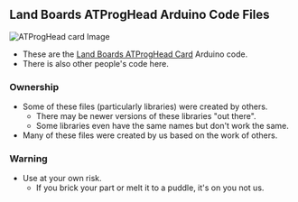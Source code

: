 == Land Boards ATProgHead Arduino Code Files ==

<img src="http://land-boards.com/blwiki/images/5/56/ATProgHead-X2-CCA-640-001.JPG" alt="ATProgHead card Image"></img>

* These are the [http://land-boards.com/blwiki/index.php?title=ATProgHead Land Boards ATProgHead Card] Arduino code.
* There is also other people's code here.

=== Ownership ===

* Some of these files (particularly libraries) were created by others.
** There may be newer versions of these libraries "out there".
** Some libraries even have the same names but don't work the same.
* Many of these files were created by us based on the work of others.

=== Warning ===

* Use at your own risk.
** If you brick your part or melt it to a puddle, it's on you not us.
